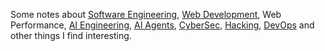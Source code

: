 Some notes about [Software Engineering](/tags/engineering), [Web Development](/tags/web-development), Web Performance, [AI Engineering](/tags/ai-engineering), [AI Agents](/tags/ai-agents), [CyberSec](/tags/security), [Hacking](/tags/hacking), [DevOps](/tags/devops) and other things I find interesting.
